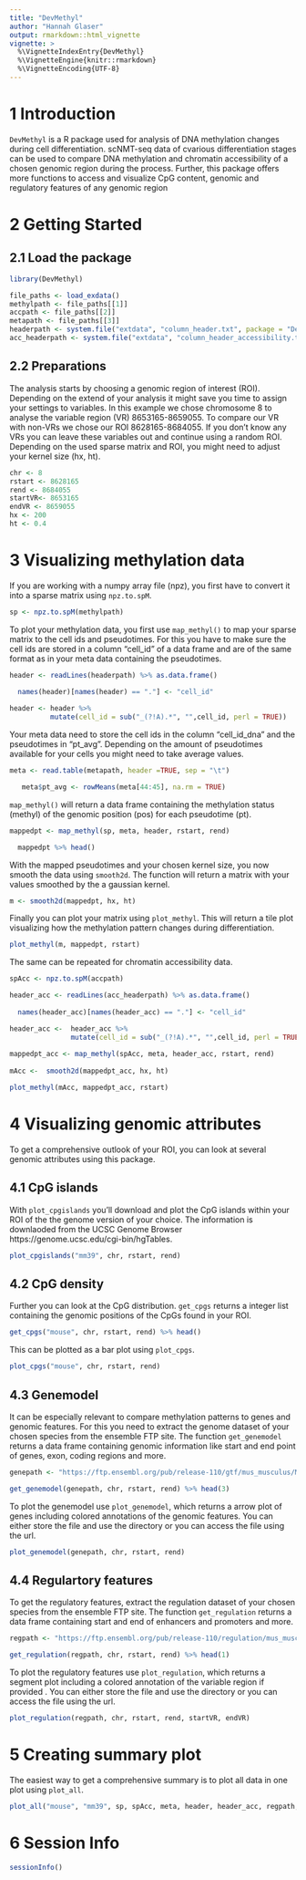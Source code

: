 ```yaml
---
title: "DevMethyl"
author: "Hannah Glaser"
output: rmarkdown::html_vignette
vignette: >
  %\VignetteIndexEntry{DevMethyl}
  %\VignetteEngine{knitr::rmarkdown}
  %\VignetteEncoding{UTF-8}
---
```


# 1 Introduction
  `DevMethyl` is a R package used for analysis of DNA methylation changes during cell differentiation. scNMT-seq data of cvarious differentiation stages can be used to compare DNA methylation and chromatin accessibility of a chosen genomic region during the process. Further, this package offers more functions to access and visualize CpG content, genomic and regulatory features of any genomic region  


# 2 Getting Started

## 2.1 Load the package
```r
library(DevMethyl)
```

```r
file_paths <- load_exdata() 
methylpath <- file_paths[[1]]
accpath <- file_paths[[2]]
metapath <- file_paths[[3]]
headerpath <- system.file("extdata", "column_header.txt", package = "DevMethyl")
acc_headerpath <- system.file("extdata", "column_header_accessibility.txt", package = "DevMethyl")
```

## 2.2 Preparations
The analysis starts by choosing a genomic region of interest (ROI). Depending on the extend of your analysis it might save you time to assign your settings to variables. In this example we chose chromosome 8 to analyse the variable region (VR) 8653165-8659055. To compare our VR with non-VRs we chose our ROI 8628165-8684055. If you don't know any VRs you can leave these variables out and continue using a random ROI. Depending on the used sparse matrix and ROI, you might need to adjust your kernel size (hx, ht).
```r
chr <- 8
rstart <- 8628165
rend <- 8684055
startVR<- 8653165
endVR <- 8659055
hx <- 200
ht <- 0.4
```


# 3 Visualizing methylation data
If you are working with a numpy array file (npz), you first have to convert it into a sparse matrix using `npz.to.spM`.
```r
sp <- npz.to.spM(methylpath)
```

To plot your methylation data, you first use `map_methyl()` to map your sparse matrix to the cell ids and pseudotimes.
For this you have to make sure the cell ids are stored in a column "cell_id" of a data frame and are of the same format as in your meta data containing the pseudotimes.
```r
header <- readLines(headerpath) %>% as.data.frame()

  names(header)[names(header) == "."] <- "cell_id"
  
header <- header %>%
          mutate(cell_id = sub("_(?!A).*", "",cell_id, perl = TRUE))
```

Your meta data need to store the cell ids in the column "cell_id_dna" and the pseudotimes in "pt_avg".
Depending on the amount of pseudotimes available for your cells you might need to take average values. 
```r
meta <- read.table(metapath, header =TRUE, sep = "\t")

   meta$pt_avg <- rowMeans(meta[44:45], na.rm = TRUE)
```

`map_methyl()` will return a data frame containing the methylation status (methyl) of the genomic position (pos) for each pseudotime (pt).
```r
mappedpt <- map_methyl(sp, meta, header, rstart, rend)

  mappedpt %>% head()
```

With the mapped pseudotimes and your chosen kernel size, you now smooth the data using `smooth2d`. The function will return a matrix with your values smoothed by the a gaussian kernel.
```r
m <- smooth2d(mappedpt, hx, ht)
```

Finally you can plot your matrix using `plot_methyl`. This will return a tile plot visualizing how the methylation pattern changes during differentiation.
```r
plot_methyl(m, mappedpt, rstart)
```

The same can be repeated for chromatin accessibility data.
```r
spAcc <- npz.to.spM(accpath)

header_acc <- readLines(acc_headerpath) %>% as.data.frame()
 
  names(header_acc)[names(header_acc) == "."] <- "cell_id"

header_acc <-  header_acc %>%
               mutate(cell_id = sub("_(?!A).*", "",cell_id, perl = TRUE))
  
mappedpt_acc <- map_methyl(spAcc, meta, header_acc, rstart, rend)
  
mAcc <-  smooth2d(mappedpt_acc, hx, ht)
```

```r
plot_methyl(mAcc, mappedpt_acc, rstart)
```


# 4 Visualizing genomic attributes
To get a comprehensive outlook of your ROI, you can look at several genomic attributes using this package. 

## 4.1 CpG islands
With `plot_cpgislands` you'll download and plot the CpG islands within your ROI of the the genome version of your choice. The information is downlaoded from the UCSC Genome Browser https://genome.ucsc.edu/cgi-bin/hgTables.
```r
plot_cpgislands("mm39", chr, rstart, rend)
```

## 4.2 CpG density
Further you can look at the CpG distribution. `get_cpgs` returns a integer list containing the genomic positions of the CpGs found in your ROI.
```r
get_cpgs("mouse", chr, rstart, rend) %>% head()
```

This can be plotted as a bar plot using `plot_cpgs`.
```r
plot_cpgs("mouse", chr, rstart, rend)
```

## 4.3 Genemodel
It can be especially relevant to compare methylation patterns to genes and genomic features. 
For this you need to extract the genome dataset of your chosen species from the ensemble FTP site. The function `get_genemodel` returns a data frame containing genomic information like start and end point of genes, exon, coding regions and more.
```r
genepath <- "https://ftp.ensembl.org/pub/release-110/gtf/mus_musculus/Mus_musculus.GRCm39.110.gtf.gz"

get_genemodel(genepath, chr, rstart, rend) %>% head(3)
```

To plot the genemodel use `plot_genemodel`, which returns a arrow plot of genes including colored annotations of the genomic features. You can either store the file and use the directory or you can access the file using the url.
```r
plot_genemodel(genepath, chr, rstart, rend)
```

## 4.4 Regulartory features
To get the regulatory features, extract the regulation dataset of your chosen species from the ensemble FTP site. The function `get_regulation` returns a data frame containing start and end of enhancers and promoters and more.
```r
regpath <- "https://ftp.ensembl.org/pub/release-110/regulation/mus_musculus/mus_musculus.GRCm39.Regulatory_Build.regulatory_features.20221007.gff.gz"

get_regulation(regpath, chr, rstart, rend) %>% head(1)
```

To plot the regulatory features use `plot_regulation`, which returns a segment plot including a colored annotation of the variable region if provided . You can either store the file and use the directory or you can access the file using the url.
```r
plot_regulation(regpath, chr, rstart, rend, startVR, endVR)
```
  

# 5 Creating summary plot
The easiest way to get a comprehensive summary is to plot all data in one plot using `plot_all`. 
```r
plot_all("mouse", "mm39", sp, spAcc, meta, header, header_acc, regpath, genepath, hx, ht, chr, rstart, rend, startVR, endVR)
```


# 6 Session Info
```r
sessionInfo()
```

